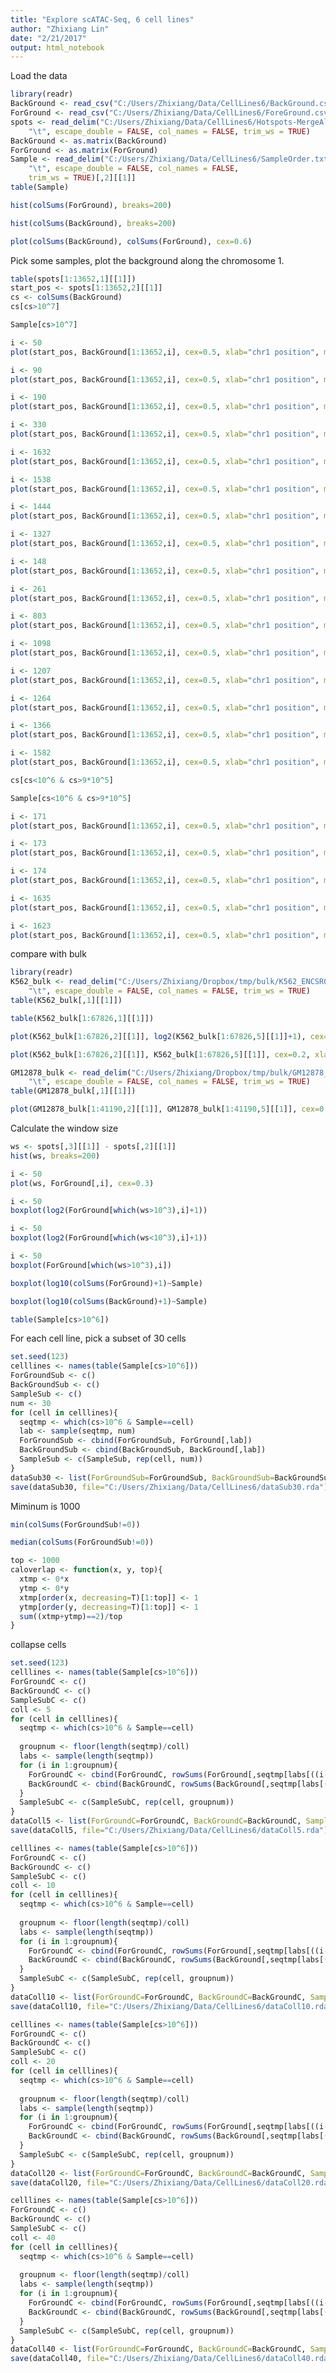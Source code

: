 ```yaml
---
title: "Explore scATAC-Seq, 6 cell lines"
author: "Zhixiang Lin"
date: "2/21/2017"
output: html_notebook
---
```


Load the data

```r
library(readr)
BackGround <- read_csv("C:/Users/Zhixiang/Data/CellLines6/BackGround.csv", col_names = FALSE)
ForGround <- read_csv("C:/Users/Zhixiang/Data/CellLines6/ForeGround.csv", col_names = FALSE)
spots <- read_delim("C:/Users/Zhixiang/Data/CellLines6/Hotspots-MergeAllSamples.bed", 
    "\t", escape_double = FALSE, col_names = FALSE, trim_ws = TRUE)
BackGround <- as.matrix(BackGround)
ForGround <- as.matrix(ForGround)
Sample <- read_delim("C:/Users/Zhixiang/Data/CellLines6/SampleOrder.txt", 
    "\t", escape_double = FALSE, col_names = FALSE, 
    trim_ws = TRUE)[,2][[1]]
table(Sample)
```

```r
hist(colSums(ForGround), breaks=200)
```

```r
hist(colSums(BackGround), breaks=200)
```

```r
plot(colSums(BackGround), colSums(ForGround), cex=0.6)
```

Pick some samples, plot the background along the chromosome 1.

```r
table(spots[1:13652,1][[1]])
start_pos <- spots[1:13652,2][[1]]
cs <- colSums(BackGround)
cs[cs>10^7]
```

```r
Sample[cs>10^7]
```

```r
i <- 50
plot(start_pos, BackGround[1:13652,i], cex=0.5, xlab="chr1 position", main=paste(i,Sample[i],cs[i]/10^6, sep=", "))
```

```r
i <- 90
plot(start_pos, BackGround[1:13652,i], cex=0.5, xlab="chr1 position", main=paste(i,Sample[i],cs[i]/10^6, sep=", "))
```

```r
i <- 190
plot(start_pos, BackGround[1:13652,i], cex=0.5, xlab="chr1 position", main=paste(i,Sample[i],cs[i]/10^6, sep=", "))
```

```r
i <- 330
plot(start_pos, BackGround[1:13652,i], cex=0.5, xlab="chr1 position", main=paste(i,Sample[i],cs[i]/10^6, sep=", "))
```


```r
i <- 1632
plot(start_pos, BackGround[1:13652,i], cex=0.5, xlab="chr1 position", main=paste(i,Sample[i],cs[i]/10^6, sep=", "))
```


```r
i <- 1538
plot(start_pos, BackGround[1:13652,i], cex=0.5, xlab="chr1 position", main=paste(i,Sample[i],cs[i]/10^6, sep=", "))
```


```r
i <- 1444
plot(start_pos, BackGround[1:13652,i], cex=0.5, xlab="chr1 position", main=paste(i,Sample[i],cs[i]/10^6, sep=", "))
```

```r
i <- 1327
plot(start_pos, BackGround[1:13652,i], cex=0.5, xlab="chr1 position", main=paste(i,Sample[i],cs[i]/10^6, sep=", "))
```

```r
i <- 148
plot(start_pos, BackGround[1:13652,i], cex=0.5, xlab="chr1 position", main=paste(i,Sample[i],cs[i]/10^6, sep=", "))
```

```r
i <- 261
plot(start_pos, BackGround[1:13652,i], cex=0.5, xlab="chr1 position", main=paste(i,Sample[i],cs[i]/10^6, sep=", "))
```

```r
i <- 803
plot(start_pos, BackGround[1:13652,i], cex=0.5, xlab="chr1 position", main=paste(i,Sample[i],cs[i]/10^6, sep=", "))
```

```r
i <- 1098
plot(start_pos, BackGround[1:13652,i], cex=0.5, xlab="chr1 position", main=paste(i,Sample[i],cs[i]/10^6, sep=", "))
```

```r
i <- 1207
plot(start_pos, BackGround[1:13652,i], cex=0.5, xlab="chr1 position", main=paste(i,Sample[i],cs[i]/10^6, sep=", "))
```

```r
i <- 1264
plot(start_pos, BackGround[1:13652,i], cex=0.5, xlab="chr1 position", main=paste(i,Sample[i],cs[i]/10^6, sep=", "))
```

```r
i <- 1366
plot(start_pos, BackGround[1:13652,i], cex=0.5, xlab="chr1 position", main=paste(i,Sample[i],cs[i]/10^6, sep=", "))
```

```r
i <- 1582
plot(start_pos, BackGround[1:13652,i], cex=0.5, xlab="chr1 position", main=paste(i,Sample[i],cs[i]/10^6, sep=", "))
```

```r
cs[cs<10^6 & cs>9*10^5]
```

```r
Sample[cs<10^6 & cs>9*10^5]
```

```r
i <- 171
plot(start_pos, BackGround[1:13652,i], cex=0.5, xlab="chr1 position", main=paste(i,Sample[i],cs[i]/10^6, sep=", "))
```

```r
i <- 173
plot(start_pos, BackGround[1:13652,i], cex=0.5, xlab="chr1 position", main=paste(i,Sample[i],cs[i]/10^6, sep=", "))
```

```r
i <- 174
plot(start_pos, BackGround[1:13652,i], cex=0.5, xlab="chr1 position", main=paste(i,Sample[i],cs[i]/10^6, sep=", "))
```

```r
i <- 1635
plot(start_pos, BackGround[1:13652,i], cex=0.5, xlab="chr1 position", main=paste(i,Sample[i],cs[i]/10^6, sep=", "))
```

```r
i <- 1623
plot(start_pos, BackGround[1:13652,i], cex=0.5, xlab="chr1 position", main=paste(i,Sample[i],cs[i]/10^6, sep=", "))
```

compare with bulk

```r
library(readr)
K562_bulk <- read_delim("C:/Users/Zhixiang/Dropbox/tmp/bulk/K562_ENCSR000EKQ.fdr0.01.hot.bed", 
    "\t", escape_double = FALSE, col_names = FALSE, trim_ws = TRUE)
table(K562_bulk[,1][[1]])
```

```r
table(K562_bulk[1:67826,1][[1]])
```

```r
plot(K562_bulk[1:67826,2][[1]], log2(K562_bulk[1:67826,5][[1]]+1), cex=0.2, xlab="chr1 position", main="K562 bulk")
```

```r
plot(K562_bulk[1:67826,2][[1]], K562_bulk[1:67826,5][[1]], cex=0.2, xlab="chr1 position", main="K562 bulk")
```

```r
GM12878_bulk <- read_delim("C:/Users/Zhixiang/Dropbox/tmp/bulk/GM12878_ENCSR000EJD.fdr0.01.hot.bed", 
    "\t", escape_double = FALSE, col_names = FALSE, trim_ws = TRUE)
table(GM12878_bulk[,1][[1]])
```

```r
plot(GM12878_bulk[1:41190,2][[1]], GM12878_bulk[1:41190,5][[1]], cex=0.2, xlab="chr1 position", main="GM12878 bulk")
```

Calculate the window size

```r
ws <- spots[,3][[1]] - spots[,2][[1]]
hist(ws, breaks=200)
```

```r
i <- 50
plot(ws, ForGround[,i], cex=0.3)
```

```r
i <- 50
boxplot(log2(ForGround[which(ws>10^3),i]+1))
```

```r
i <- 50
boxplot(log2(ForGround[which(ws<10^3),i]+1))
```

```r
i <- 50
boxplot(ForGround[which(ws>10^3),i])
```

```r
boxplot(log10(colSums(ForGround)+1)~Sample)
```

```r
boxplot(log10(colSums(BackGround)+1)~Sample)
```

```r
table(Sample[cs>10^6])
```

For each cell line, pick a subset of 30 cells

```r
set.seed(123)
celllines <- names(table(Sample[cs>10^6]))
ForGroundSub <- c()
BackGroundSub <- c()
SampleSub <- c()
num <- 30
for (cell in celllines){
  seqtmp <- which(cs>10^6 & Sample==cell)
  lab <- sample(seqtmp, num)
  ForGroundSub <- cbind(ForGroundSub, ForGround[,lab])
  BackGroundSub <- cbind(BackGroundSub, BackGround[,lab])
  SampleSub <- c(SampleSub, rep(cell, num))
}
dataSub30 <- list(ForGroundSub=ForGroundSub, BackGroundSub=BackGroundSub, SampleSub=SampleSub, spots=spots)
save(dataSub30, file="C:/Users/Zhixiang/Data/CellLines6/dataSub30.rda")
```

Miminum is 1000

```r
min(colSums(ForGroundSub!=0))
```

```r
median(colSums(ForGroundSub!=0))
```

```r
top <- 1000
caloverlap <- function(x, y, top){
  xtmp <- 0*x
  ytmp <- 0*y
  xtmp[order(x, decreasing=T)[1:top]] <- 1  
  ytmp[order(y, decreasing=T)[1:top]] <- 1 
  sum((xtmp+ytmp)==2)/top
}

```

collapse cells

```r
set.seed(123)
celllines <- names(table(Sample[cs>10^6]))
ForGroundC <- c()
BackGroundC <- c()
SampleSubC <- c()
coll <- 5
for (cell in celllines){
  seqtmp <- which(cs>10^6 & Sample==cell)
  
  groupnum <- floor(length(seqtmp)/coll)
  labs <- sample(length(seqtmp))
  for (i in 1:groupnum){
    ForGroundC <- cbind(ForGroundC, rowSums(ForGround[,seqtmp[labs[((i-1)*coll+1):(i*coll)]]])) 
    BackGroundC <- cbind(BackGroundC, rowSums(BackGround[,seqtmp[labs[((i-1)*coll+1):(i*coll)]]])) 
  }
  SampleSubC <- c(SampleSubC, rep(cell, groupnum))
}
dataColl5 <- list(ForGroundC=ForGroundC, BackGroundC=BackGroundC, SampleSubC=SampleSubC, spots=spots)
save(dataColl5, file="C:/Users/Zhixiang/Data/CellLines6/dataColl5.rda")

celllines <- names(table(Sample[cs>10^6]))
ForGroundC <- c()
BackGroundC <- c()
SampleSubC <- c()
coll <- 10
for (cell in celllines){
  seqtmp <- which(cs>10^6 & Sample==cell)
  
  groupnum <- floor(length(seqtmp)/coll)
  labs <- sample(length(seqtmp))
  for (i in 1:groupnum){
    ForGroundC <- cbind(ForGroundC, rowSums(ForGround[,seqtmp[labs[((i-1)*coll+1):(i*coll)]]])) 
    BackGroundC <- cbind(BackGroundC, rowSums(BackGround[,seqtmp[labs[((i-1)*coll+1):(i*coll)]]])) 
  }
  SampleSubC <- c(SampleSubC, rep(cell, groupnum))
}
dataColl10 <- list(ForGroundC=ForGroundC, BackGroundC=BackGroundC, SampleSubC=SampleSubC, spots=spots)
save(dataColl10, file="C:/Users/Zhixiang/Data/CellLines6/dataColl10.rda")

celllines <- names(table(Sample[cs>10^6]))
ForGroundC <- c()
BackGroundC <- c()
SampleSubC <- c()
coll <- 20
for (cell in celllines){
  seqtmp <- which(cs>10^6 & Sample==cell)
  
  groupnum <- floor(length(seqtmp)/coll)
  labs <- sample(length(seqtmp))
  for (i in 1:groupnum){
    ForGroundC <- cbind(ForGroundC, rowSums(ForGround[,seqtmp[labs[((i-1)*coll+1):(i*coll)]]])) 
    BackGroundC <- cbind(BackGroundC, rowSums(BackGround[,seqtmp[labs[((i-1)*coll+1):(i*coll)]]])) 
  }
  SampleSubC <- c(SampleSubC, rep(cell, groupnum))
}
dataColl20 <- list(ForGroundC=ForGroundC, BackGroundC=BackGroundC, SampleSubC=SampleSubC, spots=spots)
save(dataColl20, file="C:/Users/Zhixiang/Data/CellLines6/dataColl20.rda")

celllines <- names(table(Sample[cs>10^6]))
ForGroundC <- c()
BackGroundC <- c()
SampleSubC <- c()
coll <- 40
for (cell in celllines){
  seqtmp <- which(cs>10^6 & Sample==cell)
  
  groupnum <- floor(length(seqtmp)/coll)
  labs <- sample(length(seqtmp))
  for (i in 1:groupnum){
    ForGroundC <- cbind(ForGroundC, rowSums(ForGround[,seqtmp[labs[((i-1)*coll+1):(i*coll)]]])) 
    BackGroundC <- cbind(BackGroundC, rowSums(BackGround[,seqtmp[labs[((i-1)*coll+1):(i*coll)]]])) 
  }
  SampleSubC <- c(SampleSubC, rep(cell, groupnum))
}
dataColl40 <- list(ForGroundC=ForGroundC, BackGroundC=BackGroundC, SampleSubC=SampleSubC, spots=spots)
save(dataColl40, file="C:/Users/Zhixiang/Data/CellLines6/dataColl40.rda")
```



